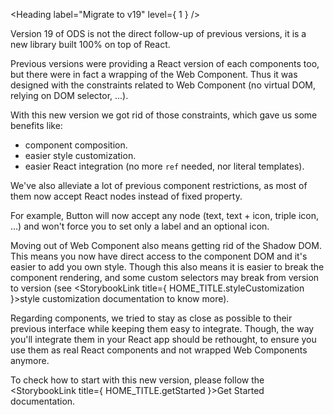 
<Meta title="OVHcloud Design System/What's new?/Migration guide/to 19.x" />

<Heading label="Migrate to v19" level={ 1 } />

Version 19 of ODS is not the direct follow-up of previous versions, it is a new library built 100% on top of <ExternalLink href="https://react.dev">React</ExternalLink>.

Previous versions were providing a React version of each components too, but there were in fact a wrapping of the Web Component.
Thus it was designed with the constraints related to Web Component (no virtual DOM, relying on DOM selector, ...).

With this new version we got rid of those constraints, which gave us some benefits like:
- component composition.
- easier style customization.
- easier React integration (no more `ref` needed, nor literal templates).

We've also alleviate a lot of previous component restrictions, as most of them now accept React nodes instead of fixed property.

For example, Button will now accept any node (text, text + icon, triple icon, ...) and won't force you to set only a label and an optional icon.

Moving out of Web Component also means getting rid of the Shadow DOM.
This means you now have direct access to the component DOM and it's easier to add you own style.
Though this also means it is easier to break the component rendering, and some custom selectors may break from version to version
(see <StorybookLink title={ HOME_TITLE.styleCustomization }>style customization documentation</StorybookLink> to know more).

Regarding components, we tried to stay as close as possible to their previous interface while keeping them easy to integrate.
Though, the way you'll integrate them in your React app should be rethought, to ensure you use them as real React components
and not wrapped Web Components anymore.

To check how to start with this new version, please follow the <StorybookLink title={ HOME_TITLE.getStarted }>Get Started</StorybookLink> documentation.
